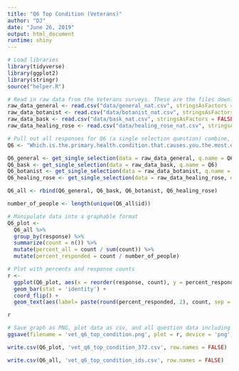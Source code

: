 ```yaml
---
title: "Q6 Top Condition (Veterans)"
author: "DJ"
date: "June 26, 2019"
output: html_document
runtime: shiny
---
```


```r
# Load libraries
library(tidyverse)
library(ggplot2)
library(stringr)
source("helper.R")
```

```r
# Read in raw data from the Veterans surveys. These are the files downloaded from survey monkey saved as a .csv
raw_data_general <- read.csv("data/general_nat.csv", stringsAsFactors = FALSE)
raw_data_botanist <- read.csv("data/botanist_nat.csv", stringsAsFactors = FALSE)
raw_data_bask <- read.csv("data/bask_nat.csv", stringsAsFactors = FALSE)
raw_data_healing_rose <- read.csv("data/healing_rose_nat.csv", stringsAsFactors = FALSE)
```

```r
# Pull out all responses for Q6 (a single selection question) combine, then determine 'question n'
Q6 <- "Which.is.the.primary.health.condition.that.causes.you.the.most.distress...Please.select.one."

Q6_general <- get_single_selection(data = raw_data_general, q.name = Q6)
Q6_bask <- get_single_selection(data = raw_data_bask, q.name = Q6)
Q6_botanist <- get_single_selection(data = raw_data_botanist, q.name = Q6)
Q6_healing_rose <- get_single_selection(data = raw_data_healing_rose, q.name = Q6)

Q6_all <- rbind(Q6_general, Q6_bask, Q6_botanist, Q6_healing_rose)

number_of_people <- length(unique(Q6_all$id))
```

```r
# Manipulate data into a graphable format
Q6_plot <- 
  Q6_all %>%
  group_by(response) %>%
  summarize(count = n()) %>%
  mutate(percent_all = count / sum(count)) %>%
  mutate(percent_responded = count / number_of_people)
```

```r
# Plot with percents and response counts
r <- 
  ggplot(Q6_plot, aes(x = reorder(response, count), y = percent_responded)) +
  geom_bar(stat = 'identity') +
  coord_flip() +
  geom_text(aes(label= paste(round(percent_responded, 2), count, sep = "***")))

r
```

```r
# Save graph as PNG, plot data as csv, and all question data including response IDs as csv (save question n and N at end of plot file as "_x.x")
ggsave(filename = 'vet_q6_top_condition.png', plot = r, device = 'png')

write.csv(Q6_plot, 'vet_q6_top_condition_372.csv', row.names = FALSE)

write.csv(Q6_all, 'vet_q6_top_condition_ids.csv', row.names = FALSE)
```
